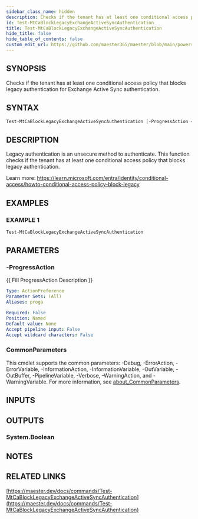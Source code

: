 ```yaml
---
sidebar_class_name: hidden
description: Checks if the tenant has at least one conditional access policy that blocks legacy authentication for Exchange Active Sync authentication.
id: Test-MtCaBlockLegacyExchangeActiveSyncAuthentication
title: Test-MtCaBlockLegacyExchangeActiveSyncAuthentication
hide_title: false
hide_table_of_contents: false
custom_edit_url: https://github.com/maester365/maester/blob/main/powershell/public/Test-MtCaBlockLegacyExchangeActiveSyncAuthentication.ps1
---
```


## SYNOPSIS

Checks if the tenant has at least one conditional access policy that blocks legacy authentication for Exchange Active Sync authentication.

## SYNTAX

```powershell
Test-MtCaBlockLegacyExchangeActiveSyncAuthentication [-ProgressAction <ActionPreference>] [<CommonParameters>]
```

## DESCRIPTION

Legacy authentication is an unsecure method to authenticate.
This function checks if the tenant has at least one
conditional access policy that blocks legacy authentication.

Learn more:
https://learn.microsoft.com/entra/identity/conditional-access/howto-conditional-access-policy-block-legacy

## EXAMPLES

### EXAMPLE 1

```powershell
Test-MtCaBlockLegacyExchangeActiveSyncAuthentication
```

## PARAMETERS

### -ProgressAction

\{\{ Fill ProgressAction Description \}\}

```yaml
Type: ActionPreference
Parameter Sets: (All)
Aliases: proga

Required: False
Position: Named
Default value: None
Accept pipeline input: False
Accept wildcard characters: False
```

### CommonParameters

This cmdlet supports the common parameters: -Debug, -ErrorAction, -ErrorVariable, -InformationAction, -InformationVariable, -OutVariable, -OutBuffer, -PipelineVariable, -Verbose, -WarningAction, and -WarningVariable. For more information, see [about_CommonParameters](http://go.microsoft.com/fwlink/?LinkID=113216).

## INPUTS

## OUTPUTS

### System.Boolean

## NOTES

## RELATED LINKS

[https://maester.dev/docs/commands/Test-MtCaBlockLegacyExchangeActiveSyncAuthentication](https://maester.dev/docs/commands/Test-MtCaBlockLegacyExchangeActiveSyncAuthentication)

